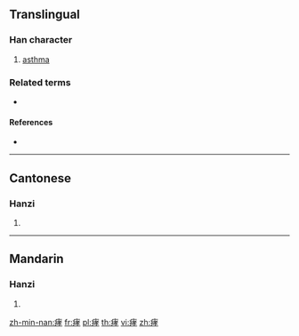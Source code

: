 {{character info/new}}
==Translingual==

===Han character===
{{Han char|rn=104|rad=疒|as=07|sn=12|four=00147|canj=KJKD|ids=⿸疒孝}}

# [[asthma]]

===Related terms===
* {{l|mul|痚喘}}

====References====
* {{Han ref|kx=0773.250|dkj=22192|dj=1184.070|hdz=42673.100|uh=75DA|ud=30170|bh=DAB0|bd=55984}}

----

==Cantonese==

===Hanzi===
{{yue-hanzi|jyut=haau1|y=haau1}}

# {{defn|lang=yue|sort=疒07}}

----

==Mandarin==

===Hanzi===
{{cmn-hanzi|pin=[[xiāo]] ([[xiao1]])|wg=hsiao<sup>1</sup>}}

# {{defn|lang=cmn|sort=疒07}}

[[zh-min-nan:痚]]
[[fr:痚]]
[[pl:痚]]
[[th:痚]]
[[vi:痚]]
[[zh:痚]]
